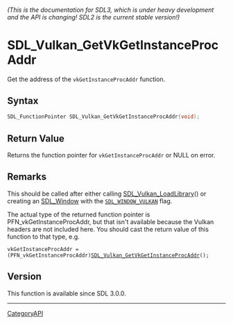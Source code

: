 ====== (This is the documentation for SDL3, which is under heavy development and the API is changing! SDL2 is the current stable version!) ======
= SDL_Vulkan_GetVkGetInstanceProcAddr =

Get the address of the <code>vkGetInstanceProcAddr</code> function.

== Syntax ==

<syntaxhighlight lang='c'>
SDL_FunctionPointer SDL_Vulkan_GetVkGetInstanceProcAddr(void);
</syntaxhighlight>

== Return Value ==

Returns the function pointer for <code>vkGetInstanceProcAddr</code> or NULL
on error.

== Remarks ==

This should be called after either calling [[SDL_Vulkan_LoadLibrary]]() or
creating an [[SDL_Window]] with the <code>[[SDL_WINDOW_VULKAN]]</code>
flag.

The actual type of the returned function pointer is
PFN_vkGetInstanceProcAddr, but that isn't available because the Vulkan
headers are not included here. You should cast the return value of this
function to that type, e.g.

<code>vkGetInstanceProcAddr =
(PFN_vkGetInstanceProcAddr)[[SDL_Vulkan_GetVkGetInstanceProcAddr]]();</code>

== Version ==

This function is available since SDL 3.0.0.

----
[[CategoryAPI]]


